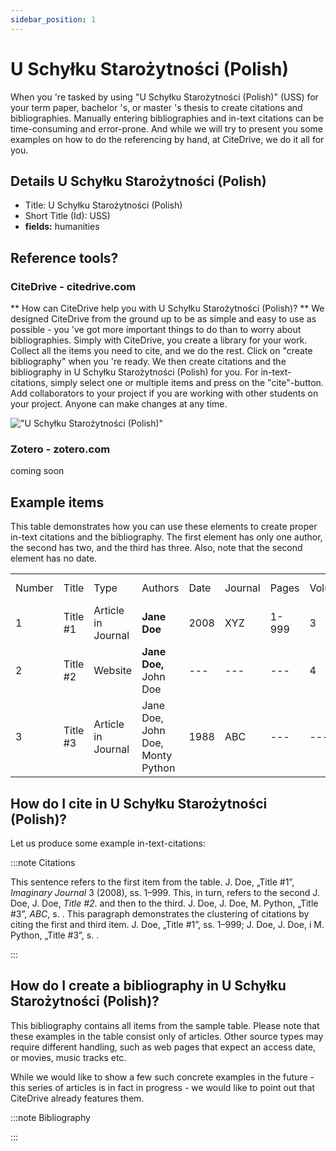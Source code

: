 ```yaml
---
sidebar_position: 1
---
```


# U Schyłku Starożytności (Polish)

When you 're tasked by using "U Schyłku Starożytności (Polish)" (USS) for your term paper, bachelor 's, or master 's thesis to create citations and bibliographies.
Manually entering bibliographies and in-text citations can be time-consuming and error-prone. And while we will try to present you some examples on how to do the referencing by hand, at CiteDrive, we do it all for you.

## Details  U Schyłku Starożytności (Polish)
* Title: U Schyłku Starożytności (Polish)
* Short Title (Id): USS)
* **fields:** humanities

## Reference tools?
### CiteDrive - citedrive.com
** How can CiteDrive help you with U Schyłku Starożytności (Polish)? **
We designed CiteDrive from the ground up to be as simple and easy to use as possible - you 've got more important things to do than to worry about bibliographies. Simply with CiteDrive, you create a library for your work. Collect all the items you need to cite, and we do the rest. Click on "create bibliography" when you 're ready. We then create citations and the bibliography in U Schyłku Starożytności (Polish) for you. For in-text-citations, simply select one or multiple items and press on the "cite"-button. Add collaborators to your project if you are working with other students on your project. Anyone can make changes at any time.


!["U Schyłku Starożytności (Polish)"](images/u-schyku-starozytnosci-polish.svg "Choose U Schyłku Starożytności (Polish) in the CiteDrive App")

### Zotero - zotero.com

coming soon

## Example items

This table demonstrates how you can use these elements to create proper in-text citations and the bibliography. The first element has only one author, the second has two, and the third has three. Also, note that the second element has no date.


<table>
  <tr>
   <td>Number
   </td>
   <td>Title
   </td>
   <td>Type
   </td>
   <td>Authors
   </td>
   <td>Date
   </td>
   <td>Journal
   </td>
   <td>Pages
   </td>
   <td>Volume
   </td>
   <td>Issue
   </td>
   <td>Access Date
   </td>
  </tr>
  <tr>
   <td>1
   </td>
   <td>Title #1
   </td>
   <td>Article in Journal
   </td>
   <td><strong>Jane Doe</strong>
   </td>
   <td>2008
   </td>
   <td>XYZ
   </td>
   <td>1-999
   </td>
   <td>3
   </td>
   <td>2
   </td>
   <td>--
   </td>
  </tr>
  <tr>
   <td>
2
   </td>
   <td>Title #2
   </td>
   <td>Website
   </td>
   <td><strong>Jane Doe, </strong>John Doe
   </td>
   <td>---
   </td>
   <td>---
   </td>
   <td>---
   </td>
   <td>4
   </td>
   <td>---
   </td>
   <td>2020-05-01
   </td>
  </tr>
  <tr>
   <td>3
   </td>
   <td>Title #3
   </td>
   <td>Article in Journal
   </td>
   <td>Jane Doe, John Doe, Monty Python
   </td>
   <td>1988
   </td>
   <td>ABC
   </td>
   <td>---
   </td>
   <td>---
   </td>
   <td>16
   </td>
   <td>---
   </td>
  </tr>
</table>



## How do I cite in  U Schyłku Starożytności (Polish)?

Let us produce some example in-text-citations:

:::note Citations


This sentence refers to the first item from the table. J. Doe, „Title #1”, <i>Imaginary Journal</i> 3 (2008), ss. 1–999. This, in turn, refers to the second J. Doe, J. Doe, <i>Title #2</i>.
and then to the third.  J. Doe, J. Doe, M. Python, „Title #3”, <i>ABC</i>, s. .
This paragraph demonstrates the clustering of citations by citing the first and third item. J. Doe, „Title #1”, ss. 1–999; J. Doe, J. Doe, i M. Python, „Title #3”, s. .

:::

## How do I create a bibliography in U Schyłku Starożytności (Polish)?

This bibliography contains all items from the sample table. Please note that these examples in the table consist only of articles. Other source types may require different handling, such as web pages that expect an access date, or movies, music tracks etc.

While we would like to show a few such concrete examples in the future - this series of articles is in fact in progress - we would like to point out that CiteDrive already features them.

:::note Bibliography



:::


        